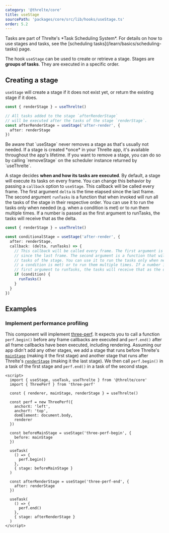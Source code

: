 ```yaml
---
category: '@threlte/core'
title: useStage
sourcePath: 'packages/core/src/lib/hooks/useStage.ts'
order: 5.2
---
```


<Tip type="info">
  Tasks are part of Threlte's *Task Scheduling System*. For details on how to use stages and tasks,
  see the [scheduling tasks](/learn/basics/scheduling-tasks) page.
</Tip>

The hook `useStage` can be used to create or retrieve a stage.
Stages are **groups of tasks**. They are executed in a specific order.

## Creating a stage

`useStage` will create a stage if it does not exist yet, or return the existing
stage if it does.

```ts
const { renderStage } = useThrelte()

// All tasks added to the stage `afterRenderStage`
// will be executed after the tasks of the stage `renderStage`.
const afterRenderStage = useStage('after-render', {
  after: renderStage
})
```

<Tip type="tip">
  Be aware that `useStage` never removes a stage as that's usually not needed. If a stage is created
  *once* in your Threlte app, it's available throughout the app's lifetime. If you want to remove a
  stage, you can do so by calling `removeStage` on the scheduler instance returned by `useThrelte`.
</Tip>

A stage decides **when and how its tasks are executed**. By default, a stage will
execute its tasks on every frame. You can change this behavior by passing a
`callback` option to `useStage`. This callback will be called every frame. The
first argument `delta` is the time elapsed since the last frame. The second
argument `runTasks` is a function that when invoked will run all the tasks of
the stage in their respective order. You can use it to run the tasks only when
needed (e.g. when a condition is met) or to run them multiple times. If a number
is passed as the first argument to runTasks, the tasks will receive that as the
delta.

```ts
const { renderStage } = useThrelte()

const conditionalStage = useStage('after-render', {
  after: renderStage,
  callback: (delta, runTasks) => {
    // This callback will be called every frame. The first argument is the time elapsed
    // since the last frame. The second argument is a function that will run all the
    // tasks of the stage. You can use it to run the tasks only when needed (e.g. when
    // a condition is met) or to run them multiple times. If a number is passed as the
    // first argument to runTasks, the tasks will receive that as the delta.
    if (condition) {
      runTasks()
    }
  }
})
```

## Examples

### Implement performance profiling

This component will implement
[three-perf](https://www.npmjs.com/package/three-perf). It expects you to call a
function `perf.begin()` before any frame callbacks are executed and `perf.end()`
after all frame callbacks have been executed, including rendering. Assuming our
app didn't add any other stages, we add a stage that runs before Threlte's
[`mainStage`](/learn/basics/scheduling-tasks#default-stages) (making it the
first stage) and another stage that runs after Threlte's
[`renderStage`](/learn/basics/scheduling-tasks#default-stages) (making it
the last stage). We then call `perf.begin()` in a task of the first stage and
`perf.end()` in a task of the second stage.

```svelte title="ThreePerf.svelte"
<script>
  import { useStage, useTask, useThrelte } from '@threlte/core'
  import { ThreePerf } from 'three-perf'

  const { renderer, mainStage, renderStage } = useThrelte()

  const perf = new ThreePerf({
    anchorX: 'left',
    anchorY: 'top',
    domElement: document.body,
    renderer
  })

  const beforeMainStage = useStage('three-perf-begin', {
    before: mainStage
  })

  useTask(
    () => {
      perf.begin()
    },
    { stage: beforeMainStage }
  )

  const afterRenderStage = useStage('three-perf-end', {
    after: renderStage
  })

  useTask(
    () => {
      perf.end()
    },
    { stage: afterRenderStage }
  )
</script>
```
